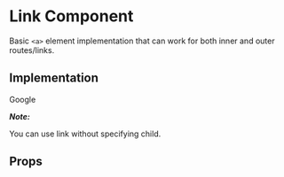 
<Meta title="Link" component={Link} />

# Link Component
Basic `<a>` element implementation that can work for both inner and outer routes/links.

## Implementation

<Preview>
  <Story name="default">
    <Link to="https://google.com">Google</Link>
  </Story>
</Preview> 

***Note:***

You can use link without specifying child.

<Preview>
  <Story name="without child">
    <Link to="https://google.com"/>
  </Story>
</Preview>

## Props
<Props of={Link} />
